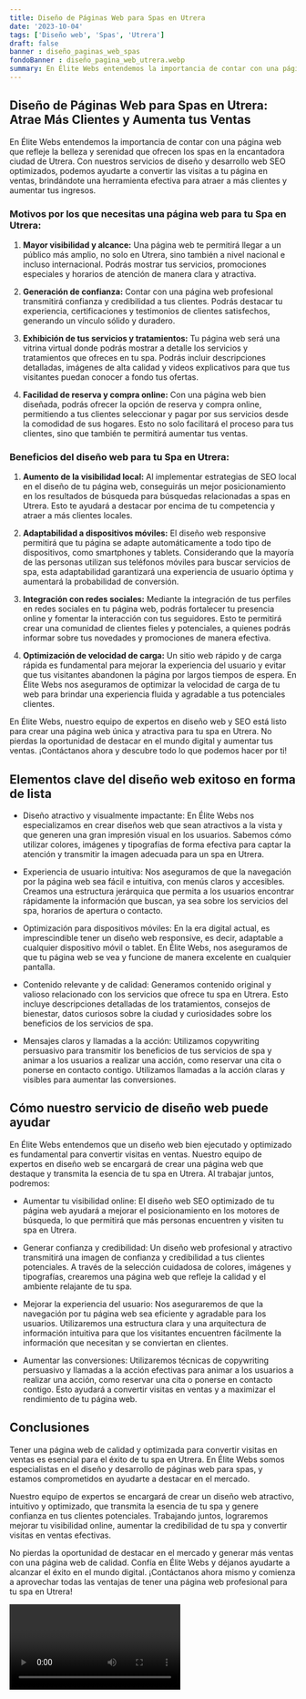 ```yaml
---
title: Diseño de Páginas Web para Spas en Utrera
date: '2023-10-04'
tags: ['Diseño web', 'Spas', 'Utrera']
draft: false
banner : diseño_paginas_web_spas
fondoBanner : diseño_pagina_web_utrera.webp
summary: En Élite Webs entendemos la importancia de contar con una página web que refleje la belleza y serenidad que ofrecen los spas en la encantadora ciudad de Utrera. Con nuestros servicios de diseño y desarrollo web SEO optimizados, podemos ayudarte a convertir las visitas a tu página en ventas, brindándote una herramienta efectiva para atraer a más clientes y aumentar tus ingresos.
---
```


## Diseño de Páginas Web para Spas en Utrera: Atrae Más Clientes y Aumenta tus Ventas

En Élite Webs entendemos la importancia de contar con una página web que refleje la belleza y serenidad que ofrecen los spas en la encantadora ciudad de Utrera. Con nuestros servicios de diseño y desarrollo web SEO optimizados, podemos ayudarte a convertir las visitas a tu página en ventas, brindándote una herramienta efectiva para atraer a más clientes y aumentar tus ingresos.

### Motivos por los que necesitas una página web para tu Spa en Utrera:

1. **Mayor visibilidad y alcance:** Una página web te permitirá llegar a un público más amplio, no solo en Utrera, sino también a nivel nacional e incluso internacional. Podrás mostrar tus servicios, promociones especiales y horarios de atención de manera clara y atractiva.

2. **Generación de confianza:** Contar con una página web profesional transmitirá confianza y credibilidad a tus clientes. Podrás destacar tu experiencia, certificaciones y testimonios de clientes satisfechos, generando un vínculo sólido y duradero.

3. **Exhibición de tus servicios y tratamientos:** Tu página web será una vitrina virtual donde podrás mostrar a detalle los servicios y tratamientos que ofreces en tu spa. Podrás incluir descripciones detalladas, imágenes de alta calidad y videos explicativos para que tus visitantes puedan conocer a fondo tus ofertas.

4. **Facilidad de reserva y compra online:** Con una página web bien diseñada, podrás ofrecer la opción de reserva y compra online, permitiendo a tus clientes seleccionar y pagar por sus servicios desde la comodidad de sus hogares. Esto no solo facilitará el proceso para tus clientes, sino que también te permitirá aumentar tus ventas.

### Beneficios del diseño web para tu Spa en Utrera:

1. **Aumento de la visibilidad local:** Al implementar estrategias de SEO local en el diseño de tu página web, conseguirás un mejor posicionamiento en los resultados de búsqueda para búsquedas relacionadas a spas en Utrera. Esto te ayudará a destacar por encima de tu competencia y atraer a más clientes locales.

2. **Adaptabilidad a dispositivos móviles:** El diseño web responsive permitirá que tu página se adapte automáticamente a todo tipo de dispositivos, como smartphones y tablets. Considerando que la mayoría de las personas utilizan sus teléfonos móviles para buscar servicios de spa, esta adaptabilidad garantizará una experiencia de usuario óptima y aumentará la probabilidad de conversión.

3. **Integración con redes sociales:** Mediante la integración de tus perfiles en redes sociales en tu página web, podrás fortalecer tu presencia online y fomentar la interacción con tus seguidores. Esto te permitirá crear una comunidad de clientes fieles y potenciales, a quienes podrás informar sobre tus novedades y promociones de manera efectiva.

4. **Optimización de velocidad de carga:** Un sitio web rápido y de carga rápida es fundamental para mejorar la experiencia del usuario y evitar que tus visitantes abandonen la página por largos tiempos de espera. En Élite Webs nos aseguramos de optimizar la velocidad de carga de tu web para brindar una experiencia fluida y agradable a tus potenciales clientes.

En Élite Webs, nuestro equipo de expertos en diseño web y SEO está listo para crear una página web única y atractiva para tu spa en Utrera. No pierdas la oportunidad de destacar en el mundo digital y aumentar tus ventas. ¡Contáctanos ahora y descubre todo lo que podemos hacer por ti!

<GifSeo />

<Cta />

## Elementos clave del diseño web exitoso en forma de lista

- Diseño atractivo y visualmente impactante: En Élite Webs nos especializamos en crear diseños web que sean atractivos a la vista y que generen una gran impresión visual en los usuarios. Sabemos cómo utilizar colores, imágenes y tipografías de forma efectiva para captar la atención y transmitir la imagen adecuada para un spa en Utrera.

- Experiencia de usuario intuitiva: Nos aseguramos de que la navegación por la página web sea fácil e intuitiva, con menús claros y accesibles. Creamos una estructura jerárquica que permita a los usuarios encontrar rápidamente la información que buscan, ya sea sobre los servicios del spa, horarios de apertura o contacto.

- Optimización para dispositivos móviles: En la era digital actual, es imprescindible tener un diseño web responsive, es decir, adaptable a cualquier dispositivo móvil o tablet. En Élite Webs, nos aseguramos de que tu página web se vea y funcione de manera excelente en cualquier pantalla.

- Contenido relevante y de calidad: Generamos contenido original y valioso relacionado con los servicios que ofrece tu spa en Utrera. Esto incluye descripciones detalladas de los tratamientos, consejos de bienestar, datos curiosos sobre la ciudad y curiosidades sobre los beneficios de los servicios de spa.

- Mensajes claros y llamadas a la acción: Utilizamos copywriting persuasivo para transmitir los beneficios de tus servicios de spa y animar a los usuarios a realizar una acción, como reservar una cita o ponerse en contacto contigo. Utilizamos llamadas a la acción claras y visibles para aumentar las conversiones.

## Cómo nuestro servicio de diseño web puede ayudar

En Élite Webs entendemos que un diseño web bien ejecutado y optimizado es fundamental para convertir visitas en ventas. Nuestro equipo de expertos en diseño web se encargará de crear una página web que destaque y transmita la esencia de tu spa en Utrera. Al trabajar juntos, podremos:

- Aumentar tu visibilidad online: El diseño web SEO optimizado de tu página web ayudará a mejorar el posicionamiento en los motores de búsqueda, lo que permitirá que más personas encuentren y visiten tu spa en Utrera.

- Generar confianza y credibilidad: Un diseño web profesional y atractivo transmitirá una imagen de confianza y credibilidad a tus clientes potenciales. A través de la selección cuidadosa de colores, imágenes y tipografías, crearemos una página web que refleje la calidad y el ambiente relajante de tu spa.

- Mejorar la experiencia del usuario: Nos aseguraremos de que la navegación por tu página web sea eficiente y agradable para los usuarios. Utilizaremos una estructura clara y una arquitectura de información intuitiva para que los visitantes encuentren fácilmente la información que necesitan y se conviertan en clientes.

- Aumentar las conversiones: Utilizaremos técnicas de copywriting persuasivo y llamadas a la acción efectivas para animar a los usuarios a realizar una acción, como reservar una cita o ponerse en contacto contigo. Esto ayudará a convertir visitas en ventas y a maximizar el rendimiento de tu página web.

## Conclusiones

Tener una página web de calidad y optimizada para convertir visitas en ventas es esencial para el éxito de tu spa en Utrera. En Élite Webs somos especialistas en el diseño y desarrollo de páginas web para spas, y estamos comprometidos en ayudarte a destacar en el mercado.

Nuestro equipo de expertos se encargará de crear un diseño web atractivo, intuitivo y optimizado, que transmita la esencia de tu spa y genere confianza en tus clientes potenciales. Trabajando juntos, lograremos mejorar tu visibilidad online, aumentar la credibilidad de tu spa y convertir visitas en ventas efectivas.

No pierdas la oportunidad de destacar en el mercado y generar más ventas con una página web de calidad. Confía en Élite Webs y déjanos ayudarte a alcanzar el éxito en el mundo digital. ¡Contáctanos ahora mismo y comienza a aprovechar todas las ventajas de tener una página web profesional para tu spa en Utrera!

<Video />

<CtaBot job='Spas' city='Utrera'/>

<Gmaps query='Utrera+españa+maps' />